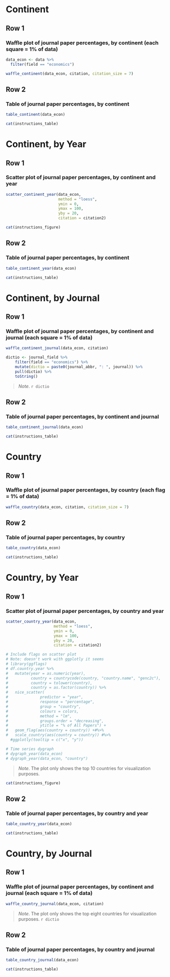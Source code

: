 # Continent {data-navmenu="Economics"}

## Row 1 {data-height=600}

### Waffle plot of journal paper percentages, by continent (each square = 1% of data)

```r
data_econ <- data %>% 
  filter(field == "economics")

waffle_continent(data_econ, citation, citation_size = 7)

```

## Row 2 {data-height=600}

### Table of journal paper percentages, by continent {data-width=1000}

```r
table_continent(data_econ)

```

```r
cat(instructions_table)
```

# Continent, by Year {data-navmenu="Economics"}

## Row 1 {data-height=700}

### Scatter plot of journal paper percentages, by continent and year {data-width=1460}

```r
scatter_continent_year(data_econ, 
                       method = "loess",
                       ymin = 0,                     
                       ymax = 100,
                       yby = 20,
                       citation = citation2)

```

```r
cat(instructions_figure)
```

## Row 2 {data-height=600}

### Table of journal paper percentages, by continent {data-width=1000}

```r
table_continent_year(data_econ)

```

```r
cat(instructions_table)
```

# Continent, by Journal {data-navmenu="Economics"}

## Row 1 {data-height=1000}

### Waffle plot of journal paper percentages, by continent and journal (each square = 1% of data) {data-height=680}

```r
waffle_continent_journal(data_econ, citation)

dictio <- journal_field %>% 
    filter(field == "economics") %>% 
    mutate(dictio = paste0(journal_abbr, ": ", journal)) %>% 
    pull(dictio) %>% 
    toString()

```

> *Note*. `r dictio`

## Row 2 {data-height=680}

### Table of journal paper percentages, by continent and journal {data-width=1000}

```r
table_continent_journal(data_econ)

```

```r
cat(instructions_table)
```

# Country {data-navmenu="Economics"}

## Row 1 {data-height=700}

### Waffle plot of journal paper percentages, by country (each flag = 1% of data)

```r
waffle_country(data_econ, citation, citation_size = 7)

```

## Row 2 {data-height=650}

### Table of journal paper percentages, by country {data-width=1000}

```r
table_country(data_econ)

```

```r
cat(instructions_table)
```

# Country, by Year {data-navmenu="Economics"}

## Row 1 {data-height=700}

### Scatter plot of journal paper percentages, by country and year {data-width=1460}

```r
scatter_country_year(data_econ, 
                     method = "loess",
                     ymin = 0,
                     ymax = 100,
                     yby = 20,
                     citation = citation2)

# Include flags on scatter plot
# Note: doesn't work with ggplotly it seems
# library(ggflags)
# df.country.year %>%
#   mutate(year = as.numeric(year),
#          country = countrycode(country, "country.name", "genc2c"),
#          country = tolower(country),
#          country = as.factor(country)) %>%
#   nice_scatter(
#              predictor = "year",
#              response = "percentage",
#              group = "country",
#              colours = colors,
#              method = "lm",
#              groups.order = "decreasing",
#              ytitle = "% of All Papers") + 
#   geom_flag(aes(country = country)) +#%>%
#   scale_country(aes(country = country)) #%>%
  #ggplotly(tooltip = c("x", "y"))

# Time series dygraph 
# dygraph_year(data_econ)
# dygraph_year(data_econ, "country")

```

> *Note*. The plot only shows the top 10 countries for visualization purposes.

```r
cat(instructions_figure)
```

## Row 2 {data-height=650}

### Table of journal paper percentages, by country and year {data-width=1000}

```r
table_country_year(data_econ)

```

```r
cat(instructions_table)
```

# Country, by Journal {data-navmenu="Economics"}

## Row 1 {data-height=700}

### Waffle plot of journal paper percentages, by continent and journal (each square = 1% of data) {data-height=680}

```r
waffle_country_journal(data_econ, citation)

```

> *Note*. The plot only shows the top eight countries for visualization purposes. `r dictio`

## Row 2 {data-height=680}

### Table of journal paper percentages, by country and journal {data-width=1000}

```r
table_country_journal(data_econ)

```

```r
cat(instructions_table)
```
